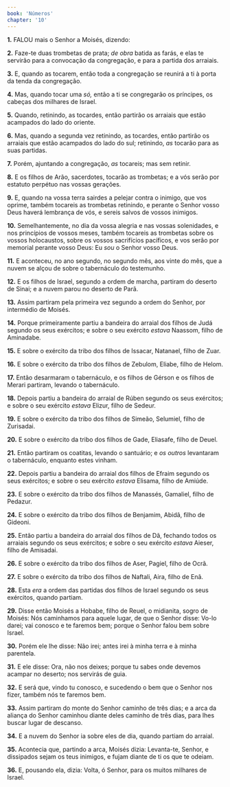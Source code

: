 ```yaml
---
book: 'Números'
chapter: '10'
---
```


**1.** FALOU mais o Senhor a Moisés, dizendo:

**2.** Faze-te duas trombetas de prata; *de obra* batida as farás, e elas te servirão para a convocação da congregação, e para a partida dos arraiais.

**3.** E, quando as tocarem, então toda a congregação se reunirá a ti à porta da tenda da congregação.

**4.** Mas, quando tocar uma *só,* então a ti se congregarão os príncipes, os cabeças dos milhares de Israel.

**5.** Quando, retinindo, as tocardes, então partirão os arraiais que estão acampados do lado do oriente.

**6.** Mas, quando a segunda vez retinindo, as tocardes, então partirão os arraiais que estão acampados do lado do sul; retinindo, *as* tocarão para as suas partidas.

**7.** Porém, ajuntando a congregação, *as* tocareis; mas sem retinir.

**8.** E os filhos de Arão, sacerdotes, tocarão as trombetas; e a vós serão por estatuto perpétuo nas vossas gerações.

**9.** E, quando na vossa terra sairdes a pelejar contra o inimigo, que vos oprime, também tocareis as trombetas retinindo, e perante o Senhor vosso Deus haverá lembrança de vós, e sereis salvos de vossos inimigos.

**10.** Semelhantemente, no dia da vossa alegria e nas vossas solenidades, e nos princípios de vossos meses, também tocareis as trombetas sobre os vossos holocaustos, sobre os vossos sacrifícios pacíficos, e vos serão por memorial perante vosso Deus: Eu *sou* o Senhor vosso Deus.

**11.** E aconteceu, no ano segundo, no segundo mês, aos vinte do mês, que a nuvem se alçou de sobre o tabernáculo do testemunho.

**12.** E os filhos de Israel, segundo a ordem de marcha, partiram do deserto de Sinai; e a nuvem parou no deserto de Parã.

**13.** Assim partiram pela primeira vez segundo a ordem do Senhor, por intermédio de Moisés.

**14.** Porque primeiramente partiu a bandeira do arraial dos filhos de Judá segundo os seus exércitos; e sobre o seu exército *estava* Naassom, filho de Aminadabe.

**15.** E sobre o exército da tribo dos filhos de Issacar, Natanael, filho de Zuar.

**16.** E sobre o exército da tribo dos filhos de Zebulom, Eliabe, filho de Helom.

**17.** Então desarmaram o tabernáculo, e os filhos de Gérson e os filhos de Merari partiram, levando o tabernáculo.

**18.** Depois partiu a bandeira do arraial de Rúben segundo os seus exércitos; e sobre o seu exército *estava* Elizur, filho de Sedeur.

**19.** E sobre o exército da tribo dos filhos de Simeão, Selumiel, filho de Zurisadai.

**20.** E sobre o exército da tribo dos filhos de Gade, Eliasafe, filho de Deuel.

**21.** Então partiram os coatitas, levando o santuário; e *os outros* levantaram o tabernáculo, enquanto estes vinham.

**22.** Depois partiu a bandeira do arraial dos filhos de Efraim segundo os seus exércitos; e sobre o seu exército *estava* Elisama, filho de Amiúde.

**23.** E sobre o exército da tribo dos filhos de Manassés, Gamaliel, filho de Pedazur.

**24.** E sobre o exército da tribo dos filhos de Benjamim, Abidã, filho de Gideoni.

**25.** Então partiu a bandeira do arraial dos filhos de Dã, fechando todos os arraiais segundo os seus exércitos; e sobre o seu exército *estava* Aieser, filho de Amisadai.

**26.** E sobre o exército da tribo dos filhos de Aser, Pagiel, filho de Ocrã.

**27.** E sobre o exército da tribo dos filhos de Naftali, Aira, filho de Enã.

**28.** Esta *era* a ordem das partidas dos filhos de Israel segundo os seus exércitos, quando partiam.

**29.** Disse então Moisés a Hobabe, filho de Reuel, o midianita, sogro de Moisés: Nós caminhamos para aquele lugar, de que o Senhor disse: Vo-lo darei; vai conosco e te faremos bem; porque o Senhor falou bem sobre Israel.

**30.** Porém ele lhe disse: Não irei; antes irei à minha terra e à minha parentela.

**31.** E ele disse: Ora, não nos deixes; porque tu sabes onde devemos acampar no deserto; nos servirás de guia.

**32.** E será que, vindo tu conosco, e sucedendo o bem que o Senhor nos fizer, também nós te faremos bem.

**33.** Assim partiram do monte do Senhor caminho de três dias; e a arca da aliança do Senhor caminhou diante deles caminho de três dias, para lhes buscar lugar de descanso.

**34.** E a nuvem do Senhor ia sobre eles de dia, quando partiam do arraial.

**35.** Acontecia que, partindo a arca, Moisés dizia: Levanta-te, Senhor, e dissipados sejam os teus inimigos, e fujam diante de ti os que te odeiam.

**36.** E, pousando ela, dizia: Volta, ó Senhor, para os muitos milhares de Israel.